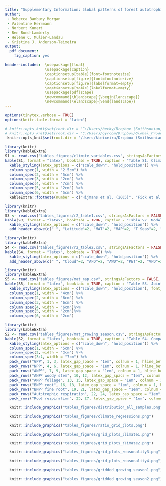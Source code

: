 ```yaml
---
title: "Supplementary Information: Global patterns of forest autotrophic carbon fluxes"
author:
 - Rebecca Banbury Morgan
 - Valentine Herrmann
 - Norbert Kunert
 - Ben Bond-Lamberty
 - Helene C. Muller-Landau
 - Kristina J. Anderson-Teixeira
output: 
  pdf_document:
    fig_caption: yes
    
header-includes:  \usepackage{float}
                  \usepackage{caption}
                  \captionsetup[table]{font=footnotesize}
                  \captionsetup[figure]{font=footnotesize}
                  \captionsetup[figure]{labelformat=empty}
                  \captionsetup[table]{labelformat=empty}
                  \usepackage{pdflscape}
                  \newcommand{\blandscape}{\begin{landscape}}
                  \newcommand{\elandscape}{\end{landscape}}
---
```


```r
options(tinytex.verbose = TRUE)
options(knitr.table.format = "latex")
```


```r
# knitr::opts_knit$set(root.dir = 'C:/Users/becky/Dropbox (Smithsonian)/GitHub/Global_Productivity/manuscript/')
# knitr::opts_knit$set(root.dir = 'C:/Users/gyrcbm/Dropbox/Global_Productivity/manuscript/')
 knitr::opts_knit$set(root.dir = '/Users/kteixeira/Dropbox (Smithsonian)/GitHub/ForC-db/Global_Productivity/manuscript/')
```

\listoftables
\listoffigures

\newpage

\blandscape

```r
library(knitr)
library(kableExtra)
S1 <- read.csv("tables_figures/climate_variables.csv", stringsAsFactors = FALSE, check.names = FALSE)
kable(S1, format = "latex", booktabs = TRUE, caption = "Table S1. Climate variable definitions, sources, and abbreviations", escape = F)%>%
  kable_styling(latex_options = c("scale_down", "hold_position")) %>%
  column_spec(1, width = "2.5cm") %>%
  column_spec(2, width = "5cm") %>%
  column_spec(3, width = "2cm") %>%
  column_spec(4, width = "7cm") %>%
  column_spec(5, width = "2cm") %>%
  column_spec(6, width = "5cm") %>%
  kableExtra::footnote(number = c("Hijmans et al. (2005)", "Fick et al. (2017)", "Harris et al. (2017)", "Trabucco and Zomer (2019)", "Abatzoglou et al. (2018)"), footnote_as_chunk = TRUE)
```
\elandscape
\newpage

\blandscape
```r
library(knitr)
library(kableExtra)
S3 <- read.csv("tables_figures/r2_table1.csv", stringsAsFactors = FALSE, check.names = FALSE)
kable(S3, format = "latex", booktabs = TRUE, caption = "Table S2. Model details and R2 values for all climate variables tested") %>%
  kable_styling(latex_options = c("scale_down", "hold_position")) %>%
  add_header_above(c(" ", "Latitude"=2, "MAT"=2, "MAP"=2, "T Seas"=2, "P Seas"=2, "ATR"=2, "Solar R"=2, "AI"=2))
```

```r
library(knitr)
library(kableExtra)
S4 <- read.csv("tables_figures/r2_table2.csv", stringsAsFactors = FALSE, check.names = FALSE)
kable(S4, format = "latex", booktabs = TRUE) %>%
  kable_styling(latex_options = c("scale_down", "hold_position")) %>%
  add_header_above(c(" ", "Cloud"=2, "AFD"=2, "AWD"=2, "PET"=2, "VPD"=2, "Max VPD"=2, "WSM"=2, "LGS"=2))
```
\elandscape

```r
library(knitr)
library(kableExtra)
S5 <- read.csv("tables_figures/mat_map.csv", stringsAsFactors = FALSE, check.names = FALSE)
kable(S5, format = "latex", booktabs = TRUE, caption = "Table S3. Joint effects of MAT and MAP on forest C fluxes", escape = F)%>%
  kable_styling(latex_options = c("scale_down", "hold_position"), font_size = 12) %>%
  column_spec(1, width = "4cm") %>%
  column_spec(2, width = "6cm") %>%
  column_spec(3, width = "6cm") %>%
  column_spec(4, width = "6cm")%>%
  column_spec(5, width = "2cm")%>%
  column_spec(6, width = "2cm")
```

\newpage
```r
library(knitr)
library(kableExtra)
S2 <- read.csv("tables_figures/mat_growing_season.csv", stringsAsFactors = FALSE, check.names = FALSE)
kable(S2, format = "latex", booktabs = TRUE, caption = "Table S4. Comparison of growing season length and MAT as predictors of forest C fluxes", escape = F)%>%
  kable_styling(latex_options = c("scale_down", "hold_position")) %>%
  column_spec(1, width = "5cm") %>%
  column_spec(2, width = "2cm") %>%
  column_spec(3:4, width = "7cm") %>%
  pack_rows("GPP", 1, 3, latex_gap_space = "1em", colnum = 1, hline_before = FALSE) %>%
  pack_rows("NPP", 4, 6, latex_gap_space = "1em", colnum = 1, hline_before = TRUE) %>%
  pack_rows("ANPP", 7, 9, latex_gap_space = "1em", colnum = 1, hline_before = TRUE) %>%
  pack_rows("ANPP woody stem", 10, 12, latex_gap_space = "1em", colnum = 1, hline_before = TRUE) %>%
  pack_rows("ANPP foliage", 13, 15, latex_gap_space = "1em", colnum = 1, hline_before = TRUE) %>%
  pack_rows("BNPP root", 16, 18, latex_gap_space = "1em", colnum = 1, hline_before = TRUE) %>%
  pack_rows("BNPP fine root", 19, 21, latex_gap_space = "1em", colnum = 1, hline_before = TRUE) %>%
  pack_rows("Autotrophic respiration", 22, 24, latex_gap_space = "1em", colnum = 1, hline_before = TRUE) %>%
  pack_rows("Root respiration", 25, 27, latex_gap_space = "1em", colnum = 1, hline_before = TRUE)
```

\newpage
```r

  knitr::include_graphics("tables_figures/distribution_all_samples.png")
```

\blandscape
```r

  knitr::include_graphics("tables_figures/climate_regressions.png")
```
\elandscape



```r

  knitr::include_graphics("tables_figures/ratio_grid_plots.png")
```


\blandscape
```r

  knitr::include_graphics("tables_figures/grid_plots_climate1.png")
```

\newpage

```r

  knitr::include_graphics("tables_figures/grid_plots_climate2.png")
```
\elandscape



```r

  knitr::include_graphics("tables_figures/grid_plots_seasonality3.png")
```

\newpage
```r

  knitr::include_graphics("tables_figures/grid_plots_seasonality4.png")
```

\newpage
```r

  knitr::include_graphics("tables_figures/gridded_growing_season1.png")
```

\newpage
```r

  knitr::include_graphics("tables_figures/gridded_growing_season2.png")
```

